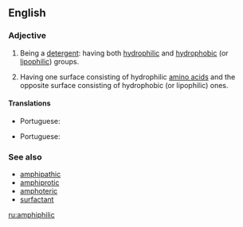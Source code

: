 ==English==

===Adjective===
{{en-adj}}

# {{label|en|chemistry|of a [[molecule]]}} Being a [[detergent]]: having both [[hydrophilic]] and [[hydrophobic]] (or [[lipophilic]]) groups.
# {{label|en|biochemistry|of a [[protein]]|especially an [[alpha helix]]}} Having one surface consisting of hydrophilic [[amino acids]] and the opposite surface consisting of hydrophobic (or lipophilic) ones.

====Translations====
{{trans-top|having both hydrophilic and hydrophobic (or lipophilic) groups}}
* Portuguese: {{t|pt|anfifílico}}
{{trans-mid}}
{{trans-bottom}}

{{trans-top|having one surface consisting of hydrophilic amino acids and the opposite surface consisting of hydrophobic (or lipophilic) ones}}
* Portuguese: {{t|pt|anfifílico}}
{{trans-mid}}
{{trans-bottom}}

===See also===
* [[amphipathic]]
* [[amphiprotic]]
* [[amphoteric]]
* [[surfactant]]

[[ru:amphiphilic]]